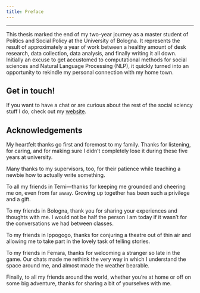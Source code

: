 ```yaml
---
title: Preface
---
```


------------------------------------------------------------------------

This thesis marked the end of my two-year journey as a master student of Politics and Social Policy at the University of Bologna. It represents the result of approximately a year of work between a healthy amount of desk research, data collection, data analysis, and finally writing it all down. Initially an excuse to get accustomed to computational methods for social sciences and Natural Language Processing (NLP), it quickly turned into an opportunity to rekindle my personal connection with my home town.

::: {.callout-note appearance="simple"}
## Get in touch!

If you want to have a chat or are curious about the rest of the social sciency stuff I do, check out my [website](https://lormatt.github.io/).
:::

## Acknowledgements {.unnumbered}

My heartfelt thanks go first and foremost to my family. Thanks for listening, for caring, and for making sure I didn’t completely lose it during these five years at university.

Many thanks to my supervisors, too, for their patience while teaching a newbie how to actually write something.

To all my friends in Terni—thanks for keeping me grounded and cheering me on, even from far away. Growing up together has been such a privilege and a gift.

To my friends in Bologna, thank you for sharing your experiences and thoughts with me. I would not be half the person I am today if it wasn't for the conversations we had between classes.

To my friends in Ippogogo, thanks for conjuring a theatre out of thin air and allowing me to take part in the lovely task of telling stories.

To my friends in Ferrara, thanks for welcoming a stranger so late in the game. Our chats made me rethink the very way in which I understand the space around me, and almost made the weather bearable.

Finally, to all my friends around the world, whether you’re at home or off on some big adventure, thanks for sharing a bit of yourselves with me.
